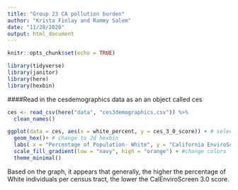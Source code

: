 ```yaml
---
title: "Group 23 CA pollution burden"
author: "Krista Finlay and Rammy Salem"
date: "11/28/2020"
output: html_document
---
```


```r
knitr::opts_chunk$set(echo = TRUE)

library(tidyverse)
library(janitor)
library(here)
library(hexbin)
```

####Read in the cesdemographics data as an an object called ces

```r
ces <- read_csv(here("data", "ces3demographics.csv")) %>% 
  clean_names()
```

```r
ggplot(data = ces, aes(x = white_percent, y = ces_3_0_score)) + # select x- and y-axis variables
  geom_hex()+ # change to 2d hexbin
  labs( x = "Percentage of Population- White", y = "California EnviroScreen Score", title = "Relationship between CalEnviroScreen Scores and Percentage of \nWhite Population per Census Tract") + # changed axis titles
  scale_fill_gradient(low = "navy", high = "orange") + #change colors
  theme_minimal()
```

Based on the graph, it appears that generally, the higher the percentage of White individuals per census tract, the lower the CalEnviroScreen 3.0 score. 

